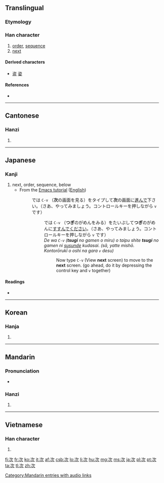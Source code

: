 ==Translingual==
===Etymology===
{{Han compound|二|t1=lining things; [[二]] modified to resemble [[冫]]|欠|t2=man|ls=ic}}

===Han character===
{{Han char|rn=76|rad=欠|as=02|sn=6|four=3718<sub>2</sub>|canj=戈一弓人 (IMNO), 一一弓人 (MMNO)|ids=⿰[[冫]][[欠]]}}

# [[order]], [[sequence]]
# [[next]]

====Derived characters====
* [[盗]] [[姿]]

====References====
* {{Han ref|kx=0565.030|dkj=15992|dj=0954.010|hdz=32133.020|uh=6B21|ud=27425|bh=A6B8|bd=42680}}

----

==Cantonese==

===Hanzi===
{{yue-hanzi|jyut=|y=chi3}}

# {{defn|lang=yue|sort=欠02}}

----

==Japanese==

===Kanji===
{{ja-kanji|grade=3|rs=欠02}}

# next, order, sequence, below
#* From the [http://www.catch.jp/wiki/index.php?tutorial_1 Emacs tutorial] ([http://cmgm.stanford.edu/classes/unix/emacs.html English])
#*: では <tt>C-v</tt> （'''次'''の画面を見る）をタイプして'''次'''の画面に[[進む|進んで]]下さい。（さあ、やってみましょう。コントロールキーを押しながら <tt>v</tt> です）
#*:: では <tt>C-v</tt> （'''つぎ'''のがめんをみる）をたいぷして'''つぎ'''のがめんに[[すすむ|すすんで]]ください。（さあ、やってみましょう。コントロールキーを押しながら <tt>v</tt> です）
#*:: ''De wa <tt>C-v</tt> ('''tsugi''' no gamen o miru) o taipu shite '''tsugi''' no gamen ni [[susumu|susunde]] kudasai. (sā, yatte mishō. Kontorōrukī o oshi na gara <tt>v</tt> desu)''
#*::: Now type <tt>C-v</tt> (View '''next''' screen) to move to the '''next''' screen. (go ahead, do it by depressing the control key and <tt>v</tt> together)

====Readings====
* {{ja-readings|on=[[じ]] (ji), [[し]] (shi)|kun=[[つぐ]] ([[tsugu]]), [[つぎ]] ([[tsugi]])}}

----

==Korean==

===Hanja===
{{ko-hanja|hangeul=차|eumhun=|rv=cha|mr=ch'a|y=cha}}

# {{defn|lang=ko|sort=欠02}}

----

==Mandarin==

===Pronunciation===
* {{audio|zh-cì.ogg|audio}}

===Hanzi===
{{cmn-hanzi|pin=[[cì]] ([[ci4]]), [[zí1ci]] (zi1ci2)|wg=tz'u<sup>4</sup>, <sup>2</sup>}}

# {{defn|lang=cmn|sort=欠02}}

[[Category:Mandarin entries with audio links]]

----

==Vietnamese==

===Han character===
{{vi-hantu|[[thứ]], [[thớ]]|rs=欠02}}

# {{defn|lang=vi|sort=欠02}}

[[fj:次]]
[[fr:次]]
[[ko:次]]
[[it:次]]
[[af:次]]
[[csb:次]]
[[lo:次]]
[[li:次]]
[[hu:次]]
[[mg:次]]
[[ms:次]]
[[ja:次]]
[[pl:次]]
[[pt:次]]
[[ta:次]]
[[tl:次]]
[[zh:次]]